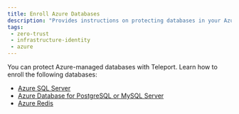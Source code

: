 ```yaml
---
title: Enroll Azure Databases
description: "Provides instructions on protecting databases in your Azure-managed infrastructure with Teleport."
tags:
 - zero-trust
 - infrastructure-identity
 - azure
---
```


You can protect Azure-managed databases with Teleport. Learn how to enroll the
following databases:

- [Azure SQL Server](azure-sql-server-ad.mdx)
- [Azure Database for PostgreSQL or MySQL Server](azure-postgres-mysql.mdx)
- [Azure Redis](azure-redis.mdx)
